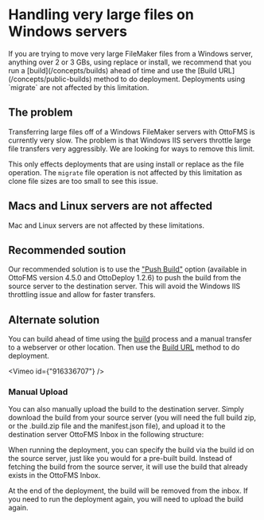 
# Handling very large files on Windows servers

<Callout type="warning">
  If you are trying to move very large FileMaker files from a Windows server,
  anything over 2 or 3 GBs, using replace or install, we recommend that you run
  a [build](/concepts/builds) ahead of time and use the [Build
  URL](/concepts/public-builds) method to do deployment.
</Callout>

<Callout type="info">
  Deployments using `migrate` are not affected by this limitation.
</Callout>

## The problem

Transferring large files off of a Windows FileMaker servers with OttoFMS is currently very slow. The problem is that Windows IIS servers throttle large file transfers very aggressibly. We are looking for ways to remove this limit.

This only effects deployments that are using install or replace as the file operation. The `migrate` file operation is not affected by this limitation as clone file sizes are too small to see this issue.

## Macs and Linux servers are not affected

Mac and Linux servers are not affected by these limitations.

## Recommended soution

Our recommended solution is to use the ["Push Build"](/ottodeploy-features/deployments/advanced-options#build-options) option (available in OttoFMS version 4.5.0 and OttoDeploy 1.2.6) to push the build from the source server to the destination server. This will avoid the Windows IIS throttling issue and allow for faster transfers.

## Alternate solution

You can build ahead of time using the [build](/concepts/builds) process and a manual transfer to a webserver or other location. Then use the [Build URL](/concepts/public-builds) method to do deployment.

<Vimeo id={"916336707"} />

### Manual Upload

You can also manually upload the build to the destination server. Simply download the build from your source server (you will need the full build zip, or the .build.zip file and the manifest.json file), and upload it to the destination server OttoFMS Inbox in the following structure:

<FileTree>
  <FileTree.Folder name="OttoFMS Inbox" defaultOpen>
    <FileTree.Folder name="build-id" defaultOpen>
      <FileTree.File name="manifest.json" />
      <FileTree.File name="build-id.build.zip" />
    </FileTree.Folder>
  </FileTree.Folder>
</FileTree>

When running the deployment, you can specify the build via the build id on the source server, just like you would for a pre-built build. Instead of fetching the build from the source server, it will use the build that already exists in the OttoFMS Inbox.

<Callout type="warning">
  At the end of the deployment, the build will be removed from the inbox. If you
  need to run the deployment again, you will need to upload the build again.
</Callout>
